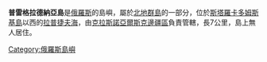 '''普雷格拉德納亞島'''是[[俄羅斯|俄羅斯]]的島嶼，屬於[[北地群島|北地群島]]的一部分，位於[[斯塔羅卡多姆斯基島|斯塔羅卡多姆斯基島]]以西的[[拉普捷夫海|拉普捷夫海]]，由[[克拉斯諾亞爾斯克邊疆區|克拉斯諾亞爾斯克邊疆區]]負責管轄，長7公里，島上無人居住。

{{Russia-geo-stub}}
[[Category:俄羅斯島嶼|Category:俄羅斯島嶼]]